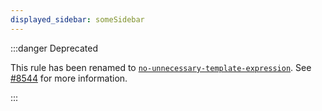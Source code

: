```yaml
---
displayed_sidebar: someSidebar
---
```


:::danger Deprecated

This rule has been renamed to [`no-unnecessary-template-expression`](./no-unnecessary-template-expression.mdx). See [#8544](https://github.com/typescript-eslint/typescript-eslint/issues/8544) for more information.

:::
